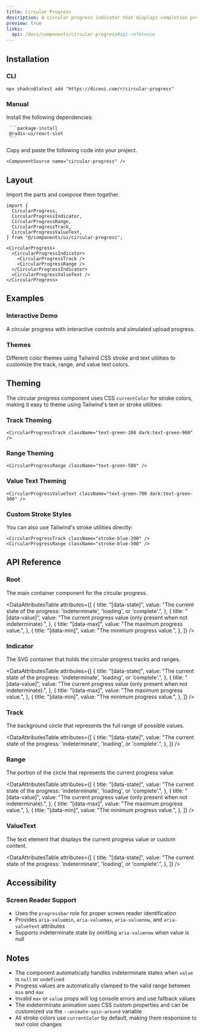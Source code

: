 ```yaml
---
title: Circular Progress
description: A circular progress indicator that displays completion progress in a ring format with support for indeterminate states.
preview: true
links:
  api: /docs/components/circular-progress#api-reference
---
```


<ComponentTabs name="circular-progress-demo" />

## Installation

### CLI

```package-install
npx shadcn@latest add "https://diceui.com/r/circular-progress"
```

### Manual

<Steps>
  <Step>
     Install the following dependencies:

     ```package-install
     @radix-ui/react-slot
     ```
  </Step>
  <Step>
    Copy and paste the following code into your project.

    <ComponentSource name="circular-progress" />
  </Step>
</Steps>

## Layout

Import the parts and compose them together.

```tsx
import {
  CircularProgress,
  CircularProgressIndicator,
  CircularProgressRange,
  CircularProgressTrack,
  CircularProgressValueText,
} from "@/components/ui/circular-progress";

<CircularProgress>
  <CircularProgressIndicator>
    <CircularProgressTrack />
    <CircularProgressRange />
  </CircularProgressIndicator>
  <CircularProgressValueText />
</CircularProgress>
```

## Examples

### Interactive Demo

A circular progress with interactive controls and simulated upload progress.

<ComponentTabs name="circular-progress-interactive-demo" />

### Themes

Different color themes using Tailwind CSS stroke and text utilities to customize the track, range, and value text colors.

<ComponentTabs name="circular-progress-themes-demo" />

## Theming

The circular progress component uses CSS `currentColor` for stroke colors, making it easy to theme using Tailwind's text or stroke utilities:

### Track Theming
```tsx
<CircularProgressTrack className="text-green-200 dark:text-green-900" />
```

### Range Theming
```tsx
<CircularProgressRange className="text-green-500" />
```

### Value Text Theming
```tsx
<CircularProgressValueText className="text-green-700 dark:text-green-300" />
```

### Custom Stroke Styles
You can also use Tailwind's stroke utilities directly:
```tsx
<CircularProgressTrack className="stroke-blue-200" />
<CircularProgressRange className="stroke-blue-500" />
```

## API Reference

### Root

The main container component for the circular progress.

<AutoTypeTable
  path="./types/docs/circular-progress.ts"
  name="RootProps"
/>

<DataAttributesTable
  attributes={[
    {
      title: "[data-state]",
      value: "The current state of the progress: 'indeterminate', 'loading', or 'complete'.",
    },
    {
      title: "[data-value]",
      value: "The current progress value (only present when not indeterminate).",
    },
    {
      title: "[data-max]",
      value: "The maximum progress value.",
    },
    {
      title: "[data-min]",
      value: "The minimum progress value.",
    },
  ]}
/>

### Indicator

The SVG container that holds the circular progress tracks and ranges.

<AutoTypeTable
  path="./types/docs/circular-progress.ts"
  name="IndicatorProps"
/>

<DataAttributesTable
  attributes={[
    {
      title: "[data-state]",
      value: "The current state of the progress: 'indeterminate', 'loading', or 'complete'.",
    },
    {
      title: "[data-value]",
      value: "The current progress value (only present when not indeterminate).",
    },
    {
      title: "[data-max]",
      value: "The maximum progress value.",
    },
    {
      title: "[data-min]",
      value: "The minimum progress value.",
    },
  ]}
/>

### Track

The background circle that represents the full range of possible values.

<AutoTypeTable
  path="./types/docs/circular-progress.ts"
  name="TrackProps"
/>

<DataAttributesTable
  attributes={[
    {
      title: "[data-state]",
      value: "The current state of the progress: 'indeterminate', 'loading', or 'complete'.",
    },
  ]}
/>

### Range

The portion of the circle that represents the current progress value.

<AutoTypeTable
  path="./types/docs/circular-progress.ts"
  name="RangeProps"
/>

<DataAttributesTable
  attributes={[
    {
      title: "[data-state]",
      value: "The current state of the progress: 'indeterminate', 'loading', or 'complete'.",
    },
    {
      title: "[data-value]",
      value: "The current progress value (only present when not indeterminate).",
    },
    {
      title: "[data-max]",
      value: "The maximum progress value.",
    },
    {
      title: "[data-min]",
      value: "The minimum progress value.",
    },
  ]}
/>

### ValueText

The text element that displays the current progress value or custom content.

<AutoTypeTable
  path="./types/docs/circular-progress.ts"
  name="ValueTextProps"
/>

<DataAttributesTable
  attributes={[
    {
      title: "[data-state]",
      value: "The current state of the progress: 'indeterminate', 'loading', or 'complete'.",
    },
  ]}
/>

## Accessibility

### Screen Reader Support

- Uses the `progressbar` role for proper screen reader identification
- Provides `aria-valuemin`, `aria-valuemax`, `aria-valuenow`, and `aria-valuetext` attributes
- Supports indeterminate state by omitting `aria-valuenow` when value is null

## Notes

- The component automatically handles indeterminate states when `value` is `null` or `undefined`
- Progress values are automatically clamped to the valid range between `min` and `max`
- Invalid `max` or `value` props will log console errors and use fallback values
- The indeterminate animation uses CSS custom properties and can be customized via the `--animate-spin-around` variable
- All stroke colors use `currentColor` by default, making them responsive to text color changes
